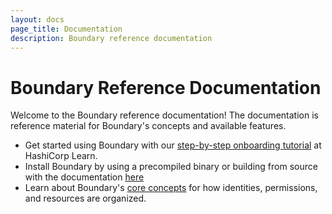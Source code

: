 ```yaml
---
layout: docs
page_title: Documentation
description: Boundary reference documentation
---
```


# Boundary Reference Documentation

Welcome to the Boundary reference documentation! The documentation is reference
material for Boundary's concepts and available features.

- Get started using Boundary with our [step-by-step onboarding tutorial](/boundary/tutorials) at HashiCorp Learn.
- Install Boundary by using a precompiled binary or building from source with the documentation [here](/boundary/docs/getting-started/)
- Learn about Boundary's [core concepts](/boundary/docs/concepts/) for how identities, permissions, and resources are organized.

